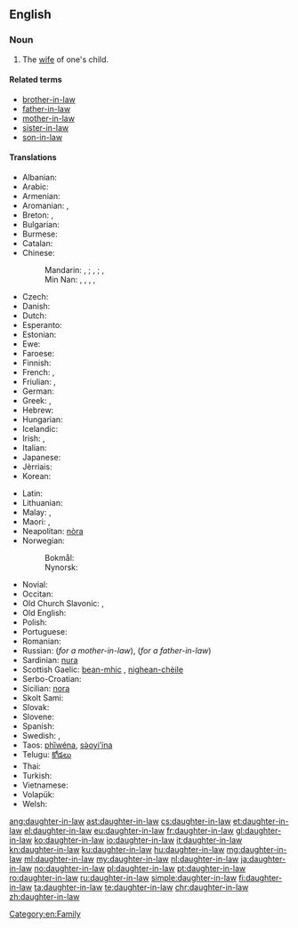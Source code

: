 ==English==

===Noun===
{{en-noun|head=[[daughter]]-[[in-law]]|daughters-in-law}}

# The [[wife]] of one's child.

====Related terms====
* [[brother-in-law]]
* [[father-in-law]]
* [[mother-in-law]]
* [[sister-in-law]]
* [[son-in-law]]

====Translations====
{{trans-top|wife of one's child}}
* Albanian: {{t|sq|nuse|f}}
* Arabic: {{t|ar|زوجة الابن|f|tr=záwjat al-ibn|sc=Arab}}
* Armenian: {{t|hy|հարս|tr=hars}}
* Aromanian: {{t|rup|norã|f}}, {{t|rup|nor}}
* Breton: {{t+|br|merc'h-kaer|f}}, {{t|br|merc'heg|f}}
* Bulgarian: {{t+|bg|снаха|f}}
* Burmese: {{t+|my|ချွေးမ|tr=chwe:ma.|sc=Mymr}}
* Catalan: {{t|ca|nora|f}}
* Chinese:
*: Mandarin: {{t|cmn|媳婦|sc=Hani}}, {{t|cmn|媳妇|tr=[[xífù]]|sc=Hani}}; {{t|cmn|兒媳|sc=Hani}}, {{t|cmn|儿媳|tr=[[érxí]]|sc=Hani}}; {{t|cmn|兒媳婦|sc=Hani}}, {{t|cmn|儿媳妇|tr=[[érxífù]]|sc=Hani}}
*: Min Nan: {{t+|nan|新婦|tr=sim-pū|sc=Hans}}, {{t+|nan|妗仔|tr=kīm-á|sc=Hans}}, {{t+|nan|新人|tr=sin-lâng|sc=Hans}}, {{t|nan|新娘|tr=sin-niû|sc=Hans}}, {{t|nan|孫嫂|tr=sun-só|sc=Hans}}
* Czech: {{t+|cs|snacha|f}}
* Danish: {{t|da|svigerdatter|c}}
* Dutch: {{t+|nl|schoondochter|f}}
* Esperanto: {{t|eo|bofilino}}
* Estonian: {{t|et|minia}}
* Ewe: {{t|ee|lɔ̃xoyɔvi}}
* Faroese: {{t|fo|verdóttir|f}}
* Finnish: {{t+|fi|miniä}}
* French: {{t+|fr|bru|f}}, {{t+|fr|belle-fille|f}}
* Friulian: {{t|fur|brût}}, {{t|fur|nore|f}}
* German: {{t+|de|Schwiegertochter|f}}
* Greek: {{t+|el|νύφη|f|tr=nýphī}}, {{t+|el|κόρη|f|tr=kórī}}
* Hebrew: {{t+|he|כַּלָּה|f|tr=kala}}
* Hungarian: {{t+|hu|meny}}
* Icelandic: {{t+|is|tengdadóttir|f}}
* Irish: {{t|ga|iníon-i-ndlí|f}}, {{t|ga|banchliamhain|m}}
* Italian: {{t+|it|nuora|f}}
* Japanese: {{t+|ja|嫁|tr=よめ, yome}}
* Jèrriais: {{t|roa-jer|belle-fil'ye|f}}
* Korean: {{t+|ko|며느리|tr=myeoneuri|sc=Hang}}
{{trans-mid}}
* Latin: {{t|la|nurus|f}}
* Lithuanian: {{t+|lt|marti}}
* Malay: {{t|ms|menantu perempuan}}, {{t|ms|menantu}}
* Maori: {{t|mi|hunaonga}}, {{t|mi|hunōnga}}
* Neapolitan: [[nòra]] {{f}}
* Norwegian:
*: Bokmål: {{t|nb|svigerdatter|m|f}}
*: Nynorsk: {{t|nn|svigerdotter|f}}
* Novial: {{t|nov|bofilia}}
* Occitan: {{t+|oc|nòra|f}}
* Old Church Slavonic: {{t|cu|снъха|tr=snŭxa|sc=Cyrs}},  {{t|cu|нєвѣста|f|tr=nevěsta|sc=Cyrs}}
* Old English: {{t|ang|snoru|f}}
* Polish: {{t+|pl|synowa|f}}
* Portuguese: {{t+|pt|nora|f}}
* Romanian: {{t+|ro|noră|f}}
* Russian: {{t+|ru|невестка|f|tr=nevéstka}} (''for a mother-in-law''), {{t+|ru|сноха|f|tr=snoxá}} (''for a father-in-law'')
* Sardinian: [[nura]] {{f}}
* Scottish Gaelic: [[bean-mhic]] {{f}}, [[nighean-chèile]] {{f}}
* Serbo-Croatian: {{t|sh|snaha|f}}
* Sicilian: [[nora]] {{f}}
* Skolt Sami: {{t|sms|mââ´nnj}}
* Slovak: {{t|sk|nevesta|f}}
* Slovene: {{t+|sl|snaha|f}}
* Spanish: {{t+|es|nuera|f}}
* Swedish: {{t+|sv|svärdotter|c}}, {{t+|sv|sonhustru|c}}
* Taos: [[phȉwéna]], [[sə̀oyi’ína]]
* Telugu: [[కోడలు]]
* Thai: {{t|th|ลูกสะไภ้|tr=loog-sa-pai|sc=Thai}}
* Turkish: {{t+|tr|gelin}}
* Vietnamese: {{t|vi|con dâu}}
* Volapük: {{t+|vo|lüdaut}}
* Welsh: {{t|cy|merch-yng-nghyfraith|f}}
{{trans-bottom}}

[[Category:en:Family]]

[[ang:daughter-in-law]]
[[ast:daughter-in-law]]
[[cs:daughter-in-law]]
[[et:daughter-in-law]]
[[el:daughter-in-law]]
[[eu:daughter-in-law]]
[[fr:daughter-in-law]]
[[gl:daughter-in-law]]
[[ko:daughter-in-law]]
[[io:daughter-in-law]]
[[it:daughter-in-law]]
[[kn:daughter-in-law]]
[[ku:daughter-in-law]]
[[hu:daughter-in-law]]
[[mg:daughter-in-law]]
[[ml:daughter-in-law]]
[[my:daughter-in-law]]
[[nl:daughter-in-law]]
[[ja:daughter-in-law]]
[[no:daughter-in-law]]
[[pl:daughter-in-law]]
[[pt:daughter-in-law]]
[[ro:daughter-in-law]]
[[ru:daughter-in-law]]
[[simple:daughter-in-law]]
[[fi:daughter-in-law]]
[[ta:daughter-in-law]]
[[te:daughter-in-law]]
[[chr:daughter-in-law]]
[[zh:daughter-in-law]]